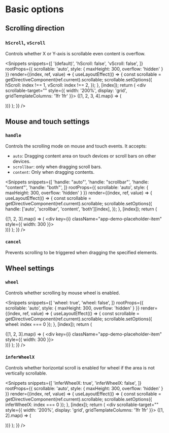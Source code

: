 
<Module name="jq-scrollable" />

# Basic options

## Scrolling direction

### `hScroll`, `vScroll`

Controls whether X or Y-axis is scrollable even content is overflow.

<Snippets
    snippets={[
        '(default)',
        'hScroll: false',
        'vScroll: false',
    ]}
    rootProps={{
        scrollable: 'auto',
        style: { maxHeight: 300, overflow: 'hidden' }
    }}
    render={(index, ref, value) => {
        useLayoutEffect(() => {
            const scrollable = getDirectiveComponent(ref.current).scrollable;
            scrollable.setOptions({
                hScroll: index !== 1,
                vScroll: index !== 2,
            });
        }, [index]);
        return (
            <div scrollable-target="" style={{ width: '200%', display: 'grid', gridTemplateColumns: '1fr 1fr' }}>
                {[1, 2, 3, 4].map(i => (
                    <div key={i} className="app-demo-placeholder-item"></div>
                ))}
            </div>
        );
    }} />

## Mouse and touch settings

### `handle`

Controls the scrolling mode on mouse and touch events. It accepts:

- `auto`: Dragging content area on touch devices or scroll bars on other devices.
- `scrollbar`: only when dragging scroll bars.
- `content`: Only when dragging contents.

<Snippets
    snippets={[
        'handle: "auto"',
        'handle: "scrollbar"',
        'handle: "content"',
        'handle: "both"',
    ]}
    rootProps={{
        scrollable: 'auto',
        style: { maxHeight: 300, overflow: 'hidden' }
    }}
    render={(index, ref, value) => {
        useLayoutEffect(() => {
            const scrollable = getDirectiveComponent(ref.current).scrollable;
            scrollable.setOptions({
                handle: ['auto', 'scrollbar', 'content', 'both'][index],
            });
        }, [index]);
        return (
            <div scrollable-target="">
                {[1, 2, 3].map(i => (
                    <div key={i} className="app-demo-placeholder-item" style={{ width: 300 }}></div>
                ))}
            </div>
        );
    }} />

### `cancel`

Prevents scrolling to be triggered when dragging the specified elements.

## Wheel settings

### `wheel`

Controls whether scrolling by mouse wheel is enabled.

<Snippets
    snippets={[
        'wheel: true',
        'wheel: false',
    ]}
    rootProps={{
        scrollable: 'auto',
        style: { maxHeight: 300, overflow: 'hidden' }
    }}
    render={(index, ref, value) => {
        useLayoutEffect(() => {
            const scrollable = getDirectiveComponent(ref.current).scrollable;
            scrollable.setOptions({
                wheel: index === 0
            });
        }, [index]);
        return (
            <div scrollable-target="">
                {[1, 2, 3].map(i => (
                    <div key={i} className="app-demo-placeholder-item" style={{ width: 300 }}></div>
                ))}
            </div>
        );
    }} />


### `inferWheelX`

Controls whether horizontal scroll is enabled for wheel if the area is not vertically scrollable.

<Snippets
    snippets={[
        'inferWheelX: true',
        'inferWheelX: false',
    ]}
    rootProps={{
        scrollable: 'auto',
        style: { maxHeight: 300, overflow: 'hidden' }
    }}
    render={(index, ref, value) => {
        useLayoutEffect(() => {
            const scrollable = getDirectiveComponent(ref.current).scrollable;
            scrollable.setOptions({
                inferWheelX: index === 0
            });
        }, [index]);
        return (
            <div scrollable-target="" style={{ width: '200%', display: 'grid', gridTemplateColumns: '1fr 1fr' }}>
                {[1, 2].map(i => (
                    <div key={i} className="app-demo-placeholder-item"></div>
                ))}
            </div>
        );
    }} />
